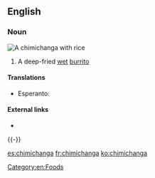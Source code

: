 ==English==

===Noun===
[[Image:Chimichanga2.jpg|right|thumb|A '''chimichanga''' with rice]]
{{en-noun}}

# {{context|US}} A deep-fried [[wet]] [[burrito]]

====Translations====
{{trans-top|deep-fried wet burrito}}
* Esperanto: {{t-|eo|ĉimiĉango}}
{{trans-bottom}}

====External links====
* {{pedialite}}

[[Category:en:Foods]]

{{-}}

[[es:chimichanga]]
[[fr:chimichanga]]
[[ko:chimichanga]]